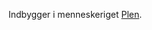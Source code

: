 {{title:Plener}}
{{author:Laura Holmegaard}}
{{timestamp:2009-09-18T15:07:03Z}}
{{copyright:Plener}}
Indbygger i menneskeriget [[Plen]].